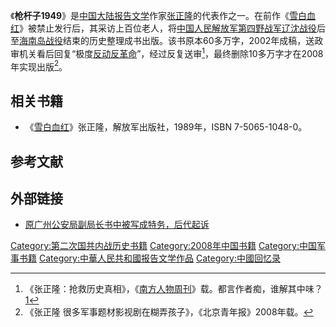 {{Infobox Book 
| name                 = 《枪杆子1949》
| image                = 
| caption              = 
| author               = 张正隆
| title_orig           = 东方红
| translator           = 
| illustrator          =
| cover_artist         = 
| country              = {{CHN}}
| language             = [[汉语|汉语]]（[[简体|简体]]）
| series               = 
| subject              = [[军事|军事]]
| genre                = [[报告文学|报告文学]]
| publisher            = [[人民出版社|人民出版社]]
| release_date         = 2008年9月
| chinese_release_date = 
| media_type           = [[纸张|纸张]]
| pages                = 505
| size_weight          =
| format               =
| isbn                 = 9787010072944
| oclc                 = 
| preceded_by          = 
| followed_by          = 
}}

《'''枪杆子1949'''》是[[中国大陆|中国大陆]][[报告文学|报告文学]]作家[[张正隆|张正隆]]的代表作之一。在前作《[[雪白血红|雪白血红]]》被禁止发行后，其采访上百位老人，将[[中国人民解放军第四野战军|中国人民解放军第四野战军]][[辽沈战役|辽沈战役]]后至[[海南岛战役|海南岛战役]]结束的历史整理成书出版。该书原本60多万字，2002年成稿，送政审机关看后回复“极度[[反动|反动]][[反革命|反革命]]”，经过反复送审<ref>《张正隆：抢救历史真相》，《[[南方人物周刊|南方人物周刊]]》载{{cite web |url=http://www.infzm.com/content/23143 |title=存档副本 |accessdate=2009-10-17 |deadurl=yes |archiveurl=https://archive.is/20130104063921/http://www.infzm.com/content/23143 |archivedate=2013-01-04 }}。都言作者痴，谁解其中味？[http://www.douban.com/review/2174309/]{{dead link|date=2018年3月 |bot=InternetArchiveBot |fix-attempted=yes }}</ref>，最终删除10多万字才在2008年实现出版<ref>《张正隆 很多军事题材影视剧在糊弄孩子》，《北京青年报》2008年载{{cite web |url=http://bjyouth.ynet.com/article.jsp?oid=43993599 |title=存档副本 |accessdate=2009-10-17 |deadurl=yes |archiveurl=https://web.archive.org/web/20120110100237/http://bjyouth.ynet.com/article.jsp?oid=43993599 |archivedate=2012-01-10 }}。</ref>。

== 相关书籍 ==
*《[[雪白血红|雪白血红]]》张正隆，解放军出版社，1989年，ISBN 7-5065-1048-0。

== 参考文献 ==
{{Reflist|2}}

== 外部链接 ==
* [http://news.0898.net/2009/10/15/495023.html 原广州公安局副局长书中被写成特务，后代起诉]{{Dead link|date=2018年7月 |bot=InternetArchiveBot |fix-attempted=no }}

[[Category:第二次国共内战历史书籍|Category:第二次国共内战历史书籍]]
[[Category:2008年中国书籍|Category:2008年中国书籍]]
[[Category:中国军事书籍|Category:中国军事书籍]]
[[Category:中華人民共和國报告文学作品|Category:中華人民共和國报告文学作品]]
[[Category:中國回忆录|Category:中國回忆录]]